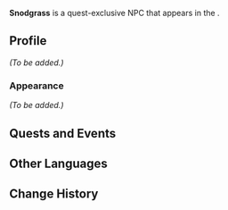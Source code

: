 {{Meta
<!-- Remove this template after adding the missing info -->
|missing_NPC_profile  = yes
<!--
|missing_NPC_idle     = yes
|missing_NPC_dialogue = yes
-->
}}
{{Character Infobox
|type             = Quest NPC
|image            = NPC Snodgrass.png
|realname         = <!-- Optional, if different from in-game name -->
|deceased         = <!-- Past (for deceased prior to events of the game) or free response -->
|region           = Fontaine<!-- Character's home/main nation -->
|location         = Fontaine<!-- Nation where you can find the character in the game -->
|affiliation      = 
|title            = 

|ancestry         = <!-- Clan/family -->
|father           = 
|mother           = 
|spouse           = 
|sibling          = 
|child            = 
|relative         = 

|voiceEN          = 
|voiceCN          = 
|voiceJP          = 
|voiceKR          = 
}}
'''Snodgrass''' is a quest-exclusive NPC that appears in the {{Quest|Leroy: High Noon}}.
<!--
==Location==
{{subst:#tag:gallery|
NPC Location {{subst:#titleparts:{{subst:PAGENAME}}}}.png{{subst:!}}{{subst:#titleparts:{{subst:PAGENAME}}}}'s location
NPC Location {{subst:#titleparts:{{subst:PAGENAME}}}} Context.png{{subst:!}}Additional context
}}
-->
==Profile==
<!--Detailed story/lore information goes here.-->
''(To be added.)''

===Appearance===
<!--Keep appearance section short and concise. Limit to 2 paragraphs with 3-4 sentences each.-->
''(To be added.)''

==Quests and Events==
{{Quests and Events}}
<!--
==Idle Quotes==
{{Dialogue Start}}
: {{DIcon|Idle}} {{Tx}}
:: {{A|VO {{subst:#titleparts:{{subst:PAGENAME}}}} 01.ogg}} "{{Tx}}"
{{Dialogue End}}

==Dialogue==
{{Dialogue Start}}
:'''{{subst:#titleparts:{{subst:PAGENAME}}}}:''' 
:{{DIcon}}
{{Dialogue End}}
<!--
==Event Dialogue==
===Event Name===
{{Dialogue Start}}
:'''{{subst:#titleparts:{{subst:PAGENAME}}}}:'''
{{Dialogue End}}
-->
==Other Languages==
{{Other Languages|default_hidden=1
|en      = Snodgrass
|zhs     = 史诺德格拉斯
|zhs_rm  = Shǐnuòdégélāsī
|zht     = 史諾德格拉斯
|zht_rm  = Shǐnuòdégélāsī
|ja      = スノッドグラス
|ja_rm   = Sunoddogurasu
|ko      = 스노드그라스
|es      = Snodgrass
|fr      = Snodgrass
|ru      = Снодграсс
|th      = Snodgrass
|vi      = Snodgrass
|de      = Snodgrass
|id      = Snodgrass
|pt      = Snodgrass
|tr      = Snodgrass
|it      = Snodgrass
}}

==Change History==
{{Change History|4.3}}
<!--
==References==
{{Reflist}}
-->
